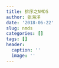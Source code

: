 ```yaml
---
title: 排序之NMDS
author: 张海洋
date: '2018-06-22'
slug: nmds
categories: []
tags: []
header:
  caption: ''
  image: ''
---
```


